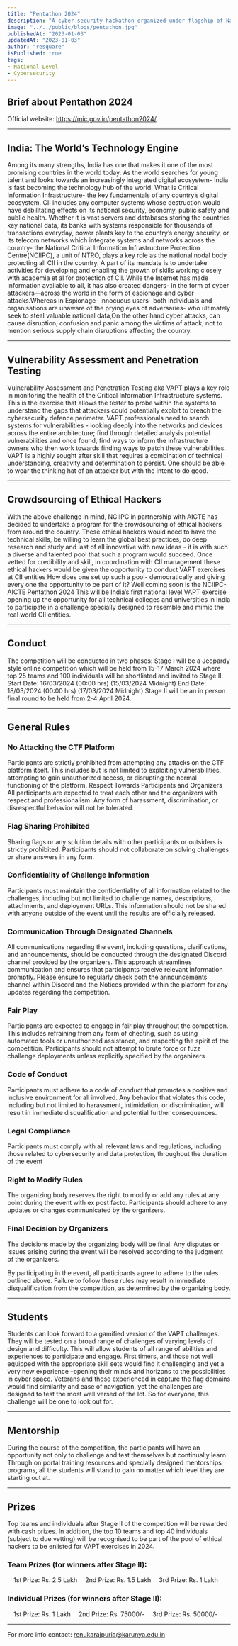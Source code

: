 ```yaml
---
title: "Pentathon 2024"
description: "A cyber security hackathon organized under flagship of National Critical Information Infrastructure Protection Center (NCIIPC)"
image: "../../public/blogs/pentathon.jpg"
publishedAt: "2023-01-03"
updatedAt: "2023-01-03"
author: "resquare"
isPublished: true
tags:
- National Level
- Cybersecurity
---
```



## Brief about Pentathon 2024

Official website: https://mic.gov.in/pentathon2024/

---

## India: The World’s Technology Engine
Among its many strengths, India has one that makes it one of the most promising countries in the world today. As the world searches for young talent and looks towards an increasingly integrated digital ecosystem- India is fast becoming the technology hub of the world.
What is Critical Information Infrastructure- the key fundamentals of any country’s digital ecosystem. CII includes any computer systems whose destruction would have debilitating effects on its national security, economy, public safety and public health.
Whether it is vast servers and databases storing the countries key national data, its banks with systems responsible for thousands of transactions everyday, power plants key to the country’s energy security, or its telecom networks which integrate systems and networks across the country- the National Critical Information Infrastructure Protection Centre(NCIIPC), a unit of NTRO, plays a key role as the national nodal body protecting all CII in the country. A part of its mandate is to undertake activities for developing and enabling the growth of skills working closely with academia et al for protection of CII.
While the Internet has made information available to all, it has also created dangers- in the form of cyber attackers—across the world in the form of espionage and cyber attacks.Whereas in Espionage- innocuous users- both individuals and organisations are unaware of the prying eyes of adversaries- who ultimately seek to steal valuable national data,On the other hand cyber attacks, can cause disruption, confusion and panic among the victims of attack, not to mention serious supply chain disruptions affecting the country.

---

## Vulnerability Assessment and Penetration Testing
Vulnerability Assessment and Penetration Testing aka VAPT plays a key role in monitoring the health of the Critical Information Infrastructure systems. This is the exercise that allows the tester to probe within the systems to understand the gaps that attackers could potentially exploit to breach the cybersecurity defence perimeter.
VAPT professionals need to search systems for vulnerabilities - looking deeply into the networks and devices across the entire architecture; find through detailed analysis potential vulnerabilities and once found, find ways to inform the infrastructure owners who then work towards finding ways to patch these vulnerabilities.
VAPT is a highly sought after skill that requires a combination of technical understanding, creativity and determination to persist. One should be able to wear the thinking hat of an attacker but with the intent to do good.

---

## Crowdsourcing of Ethical Hackers
With the above challenge in mind, NCIIPC in partnership with AICTE has decided to undertake a program for the crowdsourcing of ethical hackers from around the country.
These ethical hackers would need to have the technical skills, be willing to learn the global best practices, do deep research and study and last of all innovative with new ideas - it is with such a diverse and talented pool that such a program would succeed. Once vetted for credibility and skill, in coordination with CII management these ethical hackers would be given the opportunity to conduct VAPT exercises at CII entities
How does one set up such a pool- democratically and giving every one the opportunity to be part of it?
Well coming soon is the NCIIPC-AICTE Pentathon 2024
This will be India’s first national level VAPT exercise opening up the opportunity for all technical colleges and universities in India to participate in a challenge specially designed to resemble and mimic the real world CII entities.

---

## Conduct
The competition will be conducted in two phases:
Stage I will be a Jeopardy style online competition which will be held from 15-17 March 2024 where top 25 teams and 100 individuals will be shortlisted and invited to Stage II.
Start Date: 16/03/2024 (00:00 hrs) (15/03/2024 Midnight)
End Date: 18/03/2024 (00:00 hrs) (17/03/2024 Midnight)
Stage II will be an in person final round to be held from 2-4 April 2024.

---

## General Rules
### No Attacking the CTF Platform
Participants are strictly prohibited from attempting any attacks on the CTF platform itself. This includes but is not limited to exploiting vulnerabilities, attempting to gain unauthorized access, or disrupting the normal functioning of the platform.
Respect Towards Participants and Organizers
All participants are expected to treat each other and the organizers with respect and professionalism. Any form of harassment, discrimination, or disrespectful behavior will not be tolerated.
### Flag Sharing Prohibited
Sharing flags or any solution details with other participants or outsiders is strictly prohibited. Participants should not collaborate on solving challenges or share answers in any form.
### Confidentiality of Challenge Information
Participants must maintain the confidentiality of all information related to the challenges, including but not limited to challenge names, descriptions, attachments, and deployment URLs. This information should not be shared with anyone outside of the event until the results are officially released.
### Communication Through Designated Channels
All communications regarding the event, including questions, clarifications, and announcements, should be conducted through the designated Discord channel provided by the organizers. This approach streamlines communication and ensures that participants receive relevant information promptly. Please ensure to regularly check both the announcements channel within Discord and the Notices provided within the platform for any updates regarding the competition.
### Fair Play
Participants are expected to engage in fair play throughout the competition. This includes refraining from any form of cheating, such as using automated tools or unauthorized assistance, and respecting the spirit of the competition. Participants should not attempt to brute force or fuzz challenge deployments unless explicitly specified by the organizers
### Code of Conduct
Participants must adhere to a code of conduct that promotes a positive and inclusive environment for all involved. Any behavior that violates this code, including but not limited to harassment, intimidation, or discrimination, will result in immediate disqualification and potential further consequences.
### Legal Compliance
Participants must comply with all relevant laws and regulations, including those related to cybersecurity and data protection, throughout the duration of the event
### Right to Modify Rules
The organizing body reserves the right to modify or add any rules at any point during the event with ex post facto. Participants should adhere to any updates or changes communicated by the organizers.
### Final Decision by Organizers
The decisions made by the organizing body will be final. Any disputes or issues arising during the event will be resolved according to the judgment of the organizers.

By participating in the event, all participants agree to adhere to the rules outlined above. Failure to follow these rules may result in immediate disqualification from the competition, as determined by the organizing body.

---

## Students
Students can look forward to a gamified version of the VAPT challenges. They will be tested on a broad range of challenges of varying levels of design and difficulty. This will allow students of all range of abilities and experiences to participate and engage.
First timers, and those not well equipped with the appropriate skill sets would find it challenging and yet a very new experience –opening their minds and horizons to the possibilities in cyber space.
Veterans and those experienced in capture the flag domains would find similarity and ease of navigation, yet the challenges are designed to test the most well versed of the lot. So for everyone, this challenge will be one to look out for.

---

## Mentorship
During the course of the competition, the participants will have an opportunity not only to challenge and test themselves but continually learn. Through on portal training resources and specially designed mentorships programs, all the students will stand to gain no matter which level they are starting out at.

---

## Prizes
Top teams and individuals after Stage II of the competition will be rewarded with cash prizes. In addition, the top 10 teams and top 40 individuals (subject to due vetting) will be recognised to be part of the pool of ethical hackers to be enlisted for VAPT exercises in 2024.
### Team Prizes (for winners after Stage II):
 1st Prize: Rs. 2.5 Lakh
 2nd Prize: Rs. 1.5 Lakh
 3rd Prize: Rs. 1 Lakh
### Individual Prizes (for winners after Stage II):
 1st Prize: Rs. 1 Lakh
 2nd Prize: Rs. 75000/-
 3rd Prize: Rs. 50000/-

---

For more info contact: renukarajpuria@karunya.edu.in
